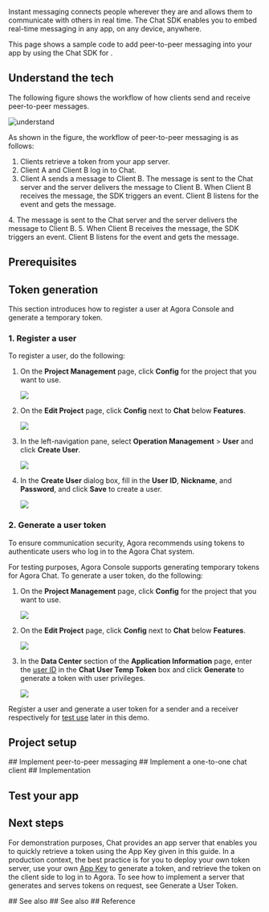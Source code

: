 
Instant messaging connects people wherever they are and allows them to communicate with others in real time. The Chat SDK enables you to embed real-time messaging in any app, on any device, anywhere.

This page shows a sample code to add peer-to-peer messaging into your app by using the Chat SDK for <Vpl k="NAME" />.


## Understand the tech

The following figure shows the workflow of how clients send and receive peer-to-peer messages.

![understand](/images/chat/get-started-sdk-understand.png)

As shown in the figure, the workflow of peer-to-peer messaging is as follows:

1. Clients retrieve a token from your app server.
2. Client A and Client B log in to Chat.
3. Client A sends a message to Client B. The message is sent to the Chat server and the server delivers the message to Client B. When Client B receives the message, the SDK triggers an event. Client B listens for the event and gets the message.

<PlatformWrapper platform="web">
4. The message is sent to the Chat server and the server delivers the message to Client B.
5. When Client B receives the message, the SDK triggers an event. Client B listens for the event and gets the message.
</PlatformWrapper>

## Prerequisites

<Prerequisites />

## Token generation

This section introduces how to register a user at Agora Console and generate a temporary token.

### 1. Register a user

To register a user, do the following:

1. On the **Project Management** page, click **Config** for the project that you want to use.

	![](https://web-cdn.agora.io/docs-files/1664531061644)

2. On the **Edit Project** page, click **Config** next to **Chat** below **Features**.

	![](https://web-cdn.agora.io/docs-files/1664531091562)

3. In the left-navigation pane, select **Operation Management** > **User** and click **Create User**.

	![](https://web-cdn.agora.io/docs-files/1664531141100)

<a name="userid"></a>

4. In the **Create User** dialog box, fill in the **User ID**, **Nickname**, and **Password**, and click **Save** to create a user.

	![](https://web-cdn.agora.io/docs-files/1664531162872)


### 2. Generate a user token

To ensure communication security, Agora recommends using tokens to authenticate users who log in to the Agora Chat system.

For testing purposes, Agora Console supports generating temporary tokens for Agora Chat. To generate a user token, do the following:

1. On the **Project Management** page, click **Config** for the project that you want to use.

	![](https://web-cdn.agora.io/docs-files/1664531061644)

2. On the **Edit Project** page, click **Config** next to **Chat** below **Features**.

	![](https://web-cdn.agora.io/docs-files/1664531091562)

3. In the **Data Center** section of the **Application Information** page, enter the [user ID](#userid) in the **Chat User Temp Token** box and click **Generate** to generate a token with user privileges.

	![](https://web-cdn.agora.io/docs-files/1664531214169)

<div class="alert note">Register a user and generate a user token for a sender and a receiver respectively for <a href="#test-your-app">test use</a> later in this demo.</div>


## Project setup

<ProjectSetup />

<PlatformWrapper notAllowed="ios">
<PlatformWrapper notAllowed="react-native">
## Implement peer-to-peer messaging
</PlatformWrapper>
</PlatformWrapper>

<PlatformWrapper platform="ios">
## Implement a one-to-one chat client
</PlatformWrapper>

<PlatformWrapper platform="react-native">
## Implementation
</PlatformWrapper>

<ProjectImplement />

## Test your app

<ProjectTest />

## Next steps
For demonstration purposes, Chat provides an app server that enables you to quickly retrieve a token using the App Key given in this guide. In a production context, the best practice is for you to deploy your own token server, use your own [App Key](enable#get-the-information-of-the-agora-chat-project) to generate a token, and retrieve the token on the client side to log in to Agora. To see how to implement a server that generates and serves tokens on request, see <Link to="../develop/authentication">Generate a User Token</Link>.
<NextSteps />


<PlatformWrapper platform="android">
## See also
</PlatformWrapper>
<PlatformWrapper platform="web">
## See also
</PlatformWrapper>

<PlatformWrapper platform="flutter">
## Reference
</PlatformWrapper>

<Reference />
